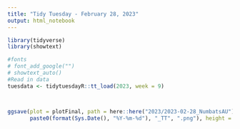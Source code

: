 ```yaml
---
title: "Tidy Tuesday - February 28, 2023"
output: html_notebook
---
```


```r
library(tidyverse)
library(showtext)

#fonts
# font_add_google("")
# showtext_auto()
#Read in data
tuesdata <- tidytuesdayR::tt_load(2023, week = 9)
```

```r

```

```r
```

```r
ggsave(plot = plotFinal, path = here::here("2023/2023-02-28_NumbatsAU"),
       paste0(format(Sys.Date(), "%Y-%m-%d"), "_TT", ".png"), height = 8, width = 11, unit = "in")
```    
